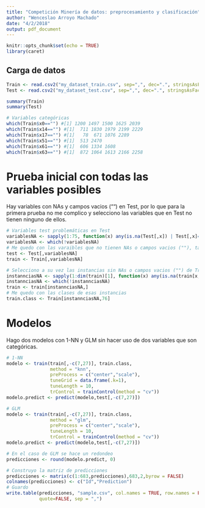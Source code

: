 ```yaml
---
title: "Competición Minería de datos: preprocesamiento y clasificación"
author: "Wenceslao Arroyo Machado"
date: "4/2/2018"
output: pdf_document
---
```


```r
knitr::opts_chunk$set(echo = TRUE)
library(caret)
```


## Carga de datos

```r
Train <- read.csv2("my_dataset_train.csv", sep=",", dec=".", stringsAsFactors = FALSE)
Test <- read.csv2("my_dataset_test.csv", sep=",", dec=".", stringsAsFactors = FALSE)

summary(Train)
summary(Test)
```

```r
# Variables categóricas
which(Train$x0=="") #[1] 1200 1497 1500 1625 2039
which(Train$x14=="") #[1]  711 1830 1979 2199 2229
which(Train$x17=="") #[1]   78  671 1076 2289
which(Train$x51=="") #[1]  513 2470
which(Train$x61=="") #[1]  606 1334 1608
which(Train$x63=="") #[1]  872 1064 1613 2166 2258
```


# Prueba inicial con todas las variables posibles
Hay variables con NAs y campos vacios ("") en Test, por lo que para la primera prueba no me complico y selecciono las variables que en Test no tienen ninguno de ellos.
```r
# Variables test problemáticas en Test
variablesNA <- sapply(1:75, function(x) any(is.na(Test[,x]) | Test[,x]==""))
variablesNA <- which(!variablesNA)
# Me quedo con las varaibles que no tienen NAs o campos vacios (""), tanto para Train como Test, en base a las de estas últimas
test <- Test[,variablesNA]
train <- Train[,variablesNA]

# Selecciono a su vez las instancias sin NAs o campos vacios ("") de Train
instannciasNA <- sapply(1:dim(train)[1], function(x) any(is.na(train[x,]) | train[x,]==""))
instannciasNA <- which(!instannciasNA)
train <- train[instannciasNA,]
# Me quedo con las clases de esas instancias
train.class <- Train[instannciasNA,76]
```

# Modelos
Hago dos modelos con 1-NN y GLM sin hacer uso de dos variables que son categóricas.
```r
# 1-NN 
modelo <- train(train[,-c(7,27)], train.class,
                method = "knn",
                preProcess = c("center","scale"),
                tuneGrid = data.frame(.k=1),
                tuneLength = 10,
                trControl = trainControl(method = "cv"))
modelo.predict <- predict(modelo,test[,-c(7,27)])

# GLM
modelo <- train(train[,-c(7,27)], train.class,
                method = "glm",
                preProcess = c("center","scale"),
                tuneLength = 10,
                trControl = trainControl(method = "cv"))
modelo.predict <- predict(modelo,test[,-c(7,27)])

# En el caso de GLM se hace un redondeo
predicciones <- round(modelo.predict, 0)

# Construyo la matriz de predicciones
predicciones <- matrix(c(1:683,predicciones),683,2,byrow = FALSE)
colnames(predicciones) <- c("Id","Prediction")
# Guardo
write.table(predicciones, "sample.csv", col.names = TRUE, row.names = FALSE,
            quote=FALSE, sep = ",")
```
